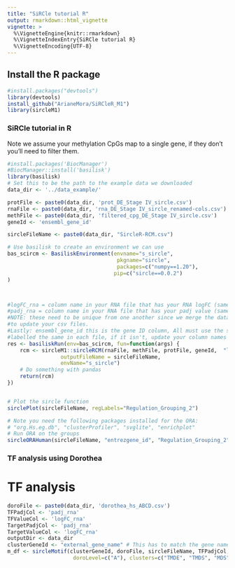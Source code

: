 ```yaml
---
title: "SiRCle tutorial R"
output: rmarkdown::html_vignette
vignette: >
  %\VignetteEngine{knitr::rmarkdown}
  %\VignetteIndexEntry{SiRCle tutorial R}
  %\VignetteEncoding{UTF-8}
---
```


## Install the R package

```r
#install.packages("devtools")
library(devtools)
install_github("ArianeMora/SiRCleR_M1")
library(sircleM1)
```

### SiRCle tutorial in R

Note we assume your methylation CpGs map to a single gene, if they don't  you'll need to filter them.

```r
#install.packages('BiocManager')
#BiocManager::install('basilisk')
library(basilisk)
# Set this to be the path to the example data we downloaded
data_dir <- '../data_example/'

protFile <- paste0(data_dir, 'prot_DE_Stage IV_sircle.csv')
rnaFile <- paste0(data_dir, 'rna_DE_Stage IV_sircle_renamed-cols.csv')
methFile <- paste0(data_dir, 'filtered_cpg_DE_Stage IV_sircle.csv')
geneId <- 'ensembl_gene_id'

sircleFileName <- paste0(data_dir, "SircleR-RCM.csv")

# Use basilisk to create an environment we can use
bas_scircm <- BasiliskEnvironment(envname="s_sircle",
                                   pkgname="sircle",
                                   packages=c("numpy==1.20"),
                                  pip=c("sircle==0.0.2")
)



#logFC_rna = column name in your RNA file that has your RNA logFC (same for the protein and CpG)
#padj_rna = column name in your RNA file that has your padj value (same for protein and CpG)
#NOTE: these need to be unique from one another since we merge the datasets, if they aren't, you need
#to update your csv files.
#Lastly: ensembl_gene_id this is the gene ID column, All must use the same identifier, and this must be
#labelled the same in each file, if it isn't, update your column names before running.
res <- basiliskRun(env=bas_scircm, fun=function(args) {
    rcm <- sircleM1::sircleRCM(rnaFile, methFile, protFile, geneId,  "logFC_rna", "padj_rna", "CpG_Beta_diff", "padj_meth", "logFC_protein", "padj_protein",
                 outputFileName = sircleFileName, 
                 envName="s_sircle")
    # Do something with pandas
    return(rcm)
})


# Plot the sircle function
sirclePlot(sircleFileName, regLabels="Regulation_Grouping_2") 

# Note you need the following packages installed for the ORA:
# "org.Hs.eg.db", "clusterProfiler", "svglite", "enrichplot"
# Run ORA on the groups
sircleORAHuman(sircleFileName, "entrezgene_id", "Regulation_Grouping_2")

```


### TF analysis using Dorothea


# TF analysis
```r
doroFile <- paste0(data_dir, 'dorothea_hs_ABCD.csv')
TFPadjCol <- 'padj_rna'
TFValueCol <- 'logFC_rna'
TargetPadjCol <- 'padj_rna'
TargetValueCol <- 'logFC_rna'
outputDir <- data_dir
clusterGeneId <- "external_gene_name" # This has to match the gene names in doro file
m_df <- sircleMotif(clusterGeneId, doroFile, sircleFileName, TFPadjCol, TFValueCol, TargetPadjCol, TargetValueCol, "Regulation_Grouping_2",
                     doroLevel=c("A"), clusters=c("TMDE", "TMDS", "MDS", "MDE", "TPDE", "TPDS"), TFInDataset=F, outputDir='.', plotOn=T)
```



